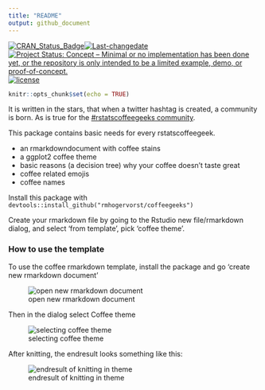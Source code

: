 ```yaml
---
title: "README"
output: github_document
---
```

<!-- badges -->
[![CRAN_Status_Badge](http://www.r-pkg.org/badges/version/coffeegeeks)](https://cran.r-project.org/package=coffeegeeks)[![Last-changedate](https://img.shields.io/badge/last%20change-`r gsub('-', '--', Sys.Date())`-yellowgreen.svg)](/commits/master)
[![Project Status: Concept – Minimal or no implementation has been done yet, or the repository is only intended to be a limited example, demo, or proof-of-concept.](http://www.repostatus.org/badges/latest/concept.svg)](http://www.repostatus.org/#concept)
[![license](https://img.shields.io/github/license/mashape/apistatus.svg)](http://choosealicense.com/licenses/mit/)


```r
knitr::opts_chunk$set(echo = TRUE)
```

It is written in the stars, that when a twitter hashtag is created, a community
is born. As is true for the [#rstatscoffeegeeks community](https://twitter.com/search?q=%23rstatscoffeegeeks). 

This package contains basic needs for every rstatscoffeegeek. 

- an rmarkdowndocument with coffee stains
- a ggplot2 coffee theme
- basic reasons (a decision tree) why your coffee doesn't taste great
- coffee related emojis
- coffee names 


Install this package with 
`devtools::install_github("rmhogervorst/coffeegeeks")`

Create your rmarkdown file by going to the Rstudio new file/rmarkdown dialog, 
and select 'from template', pick 'coffee theme'.


### How to use the template

To use the coffee rmarkdown template, install the package
and go 'create new rmarkdown document'

![open new rmarkdown document](images/screenshot1.png)

Then in the dialog select Coffee theme

![selecting coffee theme](images/screenshot2.png)

After knitting, the endresult looks something like this:

![endresult of knitting in theme](images/screenshot3.png)

